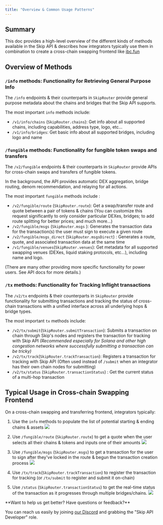 ```yaml
---
title: "Overview & Common Usage Patterns"
---
```


## Summary

This doc provides a high-level overview of the different kinds of methods available in the Skip API & describes how integrators typically use them in combination to create a cross-chain swapping frontend like [ibc.fun](https://ibc.fun) 

## Overview of Methods

### `/info` methods: Functionality for Retrieving General Purpose Info

The `/info` endpoints & their counterparts in `SkipRouter` provide general purpose metadata about the chains and bridges that the Skip API supports. 

The most important `info` methods include: 

* `/v1/info/chains` (`SkipRouter.chains`): Get info about all supported chains, including capabilities, address type, logo, etc...
* `/v1/info/bridges`: Get basic info about all supported bridges, including logo and name

### `/fungible` methods: Functionality for fungible token swaps and transfers

The `/v2/fungible` endpoints & their counterparts in `SkipRouter` provide APIs for cross-chain swaps and transfers of fungible tokens. 

In the background, the API provides automatic DEX aggregation, bridge routing, denom recommendation, and relaying for all actions. 

The most important `fungible` methods include : 

* `/v2/fungible/route` (`SkipRouter.route`): Get a swap/transfer route and quote between a pair of tokens & chains (You can customize this request significantly to only consider particular DEXes, bridges; to add route splitting for better prices; and much more...)
* `/v2/fungible/msgs` (`SkipRouter.msgs` ): Generates the transaction data for the transaction(s) the user must sign to execute a given route
* `/v2/fungible/msgs_direct` (`SkipRouter.msgsDirect`) : Generates a route, quote, and associated transaction data at the same time
* `/v1/fungible/venues`(`SkipRouter.venues`): Get metadata for all supported swapping venues (DEXes, liquid staking protocols, etc...), including name and logo.

(There are many other providing more specific functionality for power users. See API docs for more details.)

### `/tx` methods: Functionality for Tracking Inflight transactions

The `/v2/tx` endpoints & their counterparts in `SkipRouter` provide functionality for submitting transactions and tracking the status of cross-chain transactions with a unified interface across all underlying hops & bridge types. 

The most important `tx` methods include: 

* `/v2/tx/submit`(`SkipRouter.submitTransaction`): Submits a transaction on chain through Skip's nodes and registers the transaction for tracking with Skip API _(Recommended especially for Solana and other high congestion networks where successfully submitting a transaction can be tricky)_
* `/v2/tx/track`(`SkipRouter.trackTransaction`): Registers a transaction for tracking with Skip API (Often used instead of `/submit` when an integrator has their own chain nodes for submitting)
* `/v2/tx/status` (`SkipRouter.transactionStatus`) : Get the current status of a multi-hop transaction

## Typical Usage in Cross-chain Swapping Frontend

On a cross-chain swapping and transferring frontend, integrators typically: 

1. Use the `info` methods to populate the list of potential starting & ending chains & assets
![](/images/ca61685-CleanShot_2024-05-23_at_15.28.242x.png) 

2. Use `/fungible/route` (`SkipRouter.route`) to get a quote when the user selects all their chains & tokens and inputs one of their amounts
![](/images/78d8d3f-CleanShot_2024-05-23_at_15.33.182x.png) 

3. Use `/fungible/msgs` (`SkipRouter.msgs`) to get a transaction for the user to sign after they've locked in the route & begun the transaction creation process
![](/images/b42b522-CleanShot_2024-05-23_at_15.38.522x.png) 

4. Use `/tx/track`(`SkipRouter.trackTransaction`) to register the transaction for tracking (or `/tx/submit` to register and submit it on-chain)

5. Use `/status` (`SkipRouter.transactionStatus`) to get the real-time status of the transaction as it progresses through multiple bridges/chains.
![](/images/a83beaf-CleanShot_2024-05-23_at_15.59.452x.png)   


 <Tip>
**Want to help us get better? Have questions or feedback?**
 
 You can reach us easily by joining [our Discord](https://skip.money/discord) and grabbing the "Skip API Developer" role.
 </Tip>
 